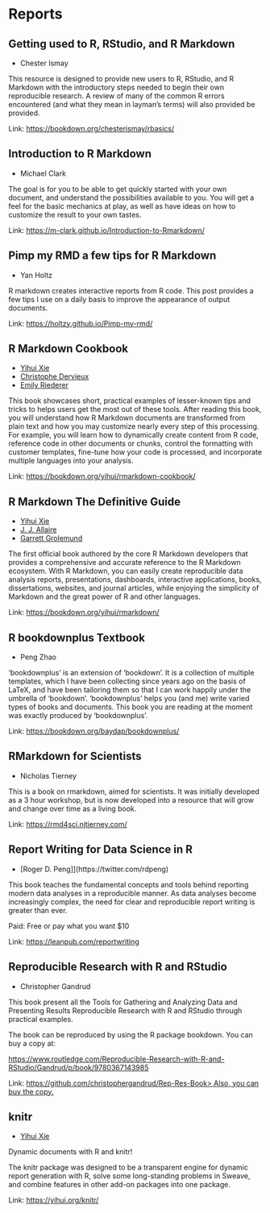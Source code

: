 # Reports

## Getting used to R, RStudio, and R Markdown

- Chester Ismay

This resource is designed to provide new users to R, RStudio, and R
Markdown with the introductory steps needed to begin their own
reproducible research. A review of many of the common R errors
encountered (and what they mean in layman's terms) will also provided be
provided.

Link: [https://bookdown.org/chesterismay/rbasics/](https://bookdown.org/chesterismay/rbasics/)

## Introduction to R Markdown

- Michael Clark

The goal is for you to be able to get quickly started with your own
document, and understand the possibilities available to you. You will
get a feel for the basic mechanics at play, as well as have ideas on how
to customize the result to your own tastes.

Link: [https://m-clark.github.io/Introduction-to-Rmarkdown/](https://m-clark.github.io/Introduction-to-Rmarkdown/)

## Pimp my RMD a few tips for R Markdown

- Yan Holtz

R markdown creates interactive reports from R code. This post provides a
few tips I use on a daily basis to improve the appearance of output
documents.

Link: [https://holtzy.github.io/Pimp-my-rmd/](https://holtzy.github.io/Pimp-my-rmd/)

## R Markdown Cookbook

- [Yihui Xie](https://yihui.org/)
- [Christophe Dervieux](https://twitter.com/chrisderv)
- [Emily Riederer](https://twitter.com/emilyriederer)

This book showcases short, practical examples of lesser-known tips and
tricks to helps users get the most out of these tools. After reading
this book, you will understand how R Markdown documents are transformed
from plain text and how you may customize nearly every step of this
processing. For example, you will learn how to dynamically create
content from R code, reference code in other documents or chunks,
control the formatting with customer templates, fine-tune how your code
is processed, and incorporate multiple languages into your analysis.

Link: [https://bookdown.org/yihui/rmarkdown-cookbook/](https://bookdown.org/yihui/rmarkdown-cookbook/)

## R Markdown The Definitive Guide

- [Yihui Xie](https://yihui.org/)
- [J. J. Allaire](https://github.com/jjallaire)
- [Garrett Grolemund](https://twitter.com/StatGarrett)

The first official book authored by the core R Markdown developers that
provides a comprehensive and accurate reference to the R Markdown
ecosystem. With R Markdown, you can easily create reproducible data
analysis reports, presentations, dashboards, interactive applications,
books, dissertations, websites, and journal articles, while enjoying the
simplicity of Markdown and the great power of R and other languages.

Link: [https://bookdown.org/yihui/rmarkdown/](https://bookdown.org/yihui/rmarkdown/)

## R bookdownplus Textbook

- Peng Zhao

‘bookdownplus’ is an extension of ‘bookdown’. It is a collection of multiple templates, which I have been collecting since years ago on the basis of LaTeX, and have been tailoring them so that I can work happily under the umbrella of ‘bookdown’. ‘bookdownplus’ helps you (and me) write varied types of books and documents. This book you are reading at the moment was exactly produced by ‘bookdownplus’.

Link: [https://bookdown.org/baydap/bookdownplus/](https://bookdown.org/baydap/bookdownplus/)

## RMarkdown for Scientists

- Nicholas Tierney

This is a book on rmarkdown, aimed for scientists. It was initially
developed as a 3 hour workshop, but is now developed into a resource
that will grow and change over time as a living book.

Link: [https://rmd4sci.njtierney.com/](https://rmd4sci.njtierney.com/)

## Report Writing for Data Science in R

- [Roger D. Peng]](https://twitter.com/rdpeng)

This book teaches the fundamental concepts and tools behind reporting
modern data analyses in a reproducible manner. As data analyses become
increasingly complex, the need for clear and reproducible report writing
is greater than ever.

Paid: Free or pay what you want $10

Link: [https://leanpub.com/reportwriting](https://leanpub.com/reportwriting)

## Reproducible Research with R and RStudio

- Christopher Gandrud

This book present all the Tools for Gathering and Analyzing Data and
Presenting Results Reproducible Research with R and RStudio through
practical examples.

The book can be reproduced by using the R package bookdown. You can buy a copy at:

<https://www.routledge.com/Reproducible-Research-with-R-and-RStudio/Gandrud/p/book/9780367143985>

Link: [https://github.com/christophergandrud/Rep-Res-Book>  Also, you can buy the copy.](https://github.com/christophergandrud/Rep-Res-Book>  Also, you can buy the copy.)

## knitr

- [Yihui Xie](https://yihui.org/)

Dynamic documents with R and knitr!

The knitr package was designed to be a transparent engine for dynamic
report generation with R, solve some long-standing problems in Sweave,
and combine features in other add-on packages into one package.

Link: [https://yihui.org/knitr/](https://yihui.org/knitr/)


